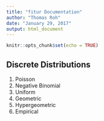 ```yaml
---
title: "fitur Documentation"
author: "Thomas Roh"
date: "January 29, 2017"
output: html_document
---
```


```r
knitr::opts_chunk$set(echo = TRUE)
```

## Discrete Distributions

1. Poisson
2. Negative Binomial
3. Uniform
4. Geometric
5. Hypergeometric
6. Empirical

